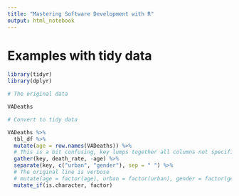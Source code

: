 ```yaml
---
title: "Mastering Software Development with R"
output: html_notebook
---
```


# Examples with tidy data

```r
library(tidyr)
library(dplyr)

# The original data

VADeaths

# Convert to tidy data

VADeaths %>% 
  tbl_df %>% 
  mutate(age = row.names(VADeaths)) %>% 
  # This is a bit confusing, key lumps together all columns not specified, the - sign excludes from the gathering
  gather(key, death_rate, -age) %>% 
  separate(key, c("urban", "gender"), sep = " ") %>% 
  # The original line is verbose
  # mutate(age = factor(age), urban = factor(urban), gender = factor(gender))
  mutate_if(is.character, factor)  
  
```


